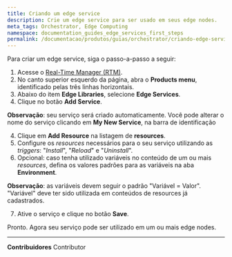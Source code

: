 ```yaml
---
title: Criando um edge service
description: Crie um edge service para ser usado em seus edge nodes.
meta_tags: Orchestrator, Edge Computing
namespace: documentation_guides_edge_services_first_steps
permalink: /documentacao/produtos/guias/orchestrator/criando-edge-service/
---
```


Para criar um edge service, siga o passo-a-passo a seguir:

1. Acesse o [Real-Time Manager (RTM)](https://console.azion.com/).
2. No canto superior esquerdo da página, abra o **Products menu**, identificado pelas três linhas horizontais.
3. Abaixo do item **Edge Libraries**, selecione **Edge Services**.
4. Clique no botão **Add Service**.

**Observação**: seu serviço será criado automaticamente. Você pode alterar o nome do serviço clicando em **My New Service**, na barra de identificação

4. Clique em **Add Resource** na listagem de **resources**.
5. Configure os *resources* necessários para o seu serviço utilizando as *triggers*: "*Install*", "*Reload*" e "*Uninstall*".
6. Opcional: caso tenha utilizado variáveis no conteúdo de um ou mais *resources*, defina os valores padrões para as variáveis na aba **Environment**. 

**Observação**: as variáveis devem seguir o padrão "Variável = Valor". "Variável" deve ter sido utilizada em conteúdos de resources já cadastrados.

7. Ative o serviço e clique no botão **Save**.

Pronto. Agora seu serviço pode ser utilizado em um ou mais edge nodes.



---


**Contribuidores** <ContributorList>Contributor</ContributorList>
